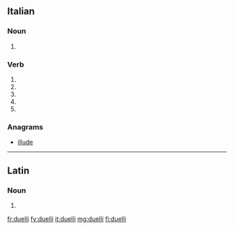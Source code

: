 ==Italian==

===Noun===
{{head|it|noun plural form|g=m}}

# {{plural of|duello|lang=it}}

===Verb===
{{head|it|verb form}}

# {{inflection of|duellare||2|s|pres|indc|lang=it}}
# {{inflection of|duellare||1|s|pres|subj|lang=it}}
# {{inflection of|duellare||2|s|pres|subj|lang=it}}
# {{inflection of|duellare||3|s|pres|subj|lang=it}}
# {{inflection of|duellare||3|s|impr|lang=it}}

===Anagrams===
* [[illude#Italian|illude]]

----

==Latin==

===Noun===
{{la-noun-form|duellī}}

# {{inflection of|duellum||gen|s|lang=la}}

[[fr:duelli]]
[[fy:duelli]]
[[it:duelli]]
[[mg:duelli]]
[[fi:duelli]]